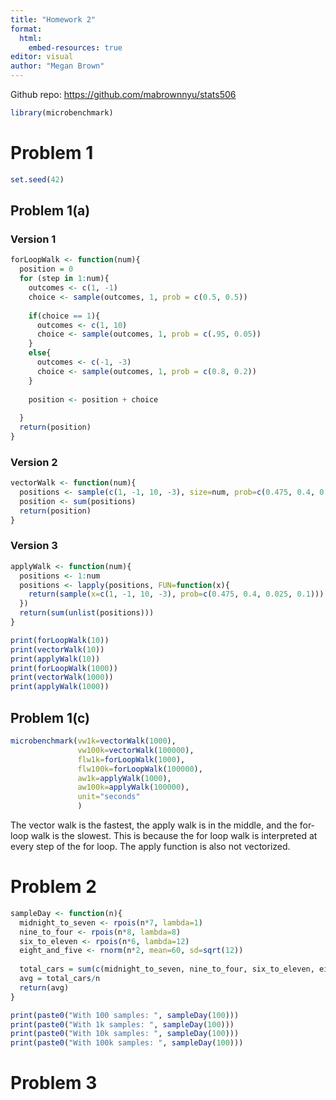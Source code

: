 ```yaml
---
title: "Homework 2"
format: 
  html:
    embed-resources: true
editor: visual
author: "Megan Brown"
---
```


Github repo: <https://github.com/mabrownnyu/stats506>

```r
library(microbenchmark)
```

# Problem 1

```r
set.seed(42)
```

## Problem 1(a)

### Version 1

```r

forLoopWalk <- function(num){
  position = 0
  for (step in 1:num){
    outcomes <- c(1, -1)
    choice <- sample(outcomes, 1, prob = c(0.5, 0.5))
    
    if(choice == 1){
      outcomes <- c(1, 10)
      choice <- sample(outcomes, 1, prob = c(.95, 0.05))
    }
    else{
      outcomes <- c(-1, -3)
      choice <- sample(outcomes, 1, prob = c(0.8, 0.2))
    }
    
    position <- position + choice
    
  }
  return(position)
}
```

### Version 2

```r
vectorWalk <- function(num){
  positions <- sample(c(1, -1, 10, -3), size=num, prob=c(0.475, 0.4, 0.025, 0.1), replace=TRUE)
  position <- sum(positions)
  return(position)
}
```

### Version 3

```r

applyWalk <- function(num){
  positions <- 1:num
  positions <- lapply(positions, FUN=function(x){
    return(sample(x=c(1, -1, 10, -3), prob=c(0.475, 0.4, 0.025, 0.1)))
  })
  return(sum(unlist(positions)))
} 
```

```r
print(forLoopWalk(10))
print(vectorWalk(10))
print(applyWalk(10))
print(forLoopWalk(1000))
print(vectorWalk(1000))
print(applyWalk(1000))
```

## Problem 1(c)

```r
microbenchmark(vw1k=vectorWalk(1000),
               vw100k=vectorWalk(100000),
               flw1k=forLoopWalk(1000),
               flw100k=forLoopWalk(100000),
               aw1k=applyWalk(1000),
               aw100k=applyWalk(100000),
               unit="seconds"
               )
```

The vector walk is the fastest, the apply walk is in the middle, and the for-loop walk is the slowest. This is because the for loop walk is interpreted at every step of the for loop. The apply function is also not vectorized.

# Problem 2

```r

sampleDay <- function(n){
  midnight_to_seven <- rpois(n*7, lambda=1)
  nine_to_four <- rpois(n*8, lambda=8)
  six_to_eleven <- rpois(n*6, lambda=12)
  eight_and_five <- rnorm(n*2, mean=60, sd=sqrt(12))
  
  total_cars = sum(c(midnight_to_seven, nine_to_four, six_to_eleven, eight_and_five))
  avg = total_cars/n
  return(avg)
}

print(paste0("With 100 samples: ", sampleDay(100)))
print(paste0("With 1k samples: ", sampleDay(100)))
print(paste0("With 10k samples: ", sampleDay(100)))
print(paste0("With 100k samples: ", sampleDay(100)))
```

# Problem 3
